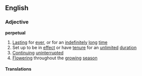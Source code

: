 ==English==
===Adjective===
'''perpetual'''

# [[Lasting]] for [[ever]], or for an [[indefinitely]] [[long]] [[time]]
# Set up to be in [[effect]] or have [[tenure]] for an [[unlimited]] [[duration]]
# [[Continuing]] [[uninterrupted]]
# [[Flowering]] throughout the [[growing]] [[season]]

====Translations====